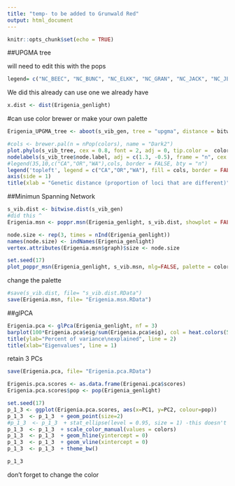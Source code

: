 ```yaml
---
title: "temp- to be added to Grunwald Red"
output: html_document
---
```


```r
knitr::opts_chunk$set(echo = TRUE)
```

##UPGMA tree

will need to edit this with the pops
```r
legend= c("NC_BEEC", "NC_BUNC", "NC_ELKK", "NC_GRAN", "NC_JACK", "NC_JEFF", "NC_MITC", "NC_PISG", "NC_SWAI", "TN_ROAN", "VA_MLAK", "WV_BFAL", "WV_CRAN", "WV_GAUD","WV_WTOP")
```


We did this already can use one we already have
```r
x.dist <- dist(Erigenia_genlight)
```

#can use color brewer or make your own palette
```r
Erigenia_UPGMA_tree <- aboot(s_vib_gen, tree = "upgma", distance = bitwise.dist, sample = 100, showtree = F, cutoff = 50, quiet = T)

#cols <- brewer.pal(n = nPop(colors), name = "Dark2")
plot.phylo(s_vib_tree, cex = 0.8, font = 2, adj = 0, tip.color =  colors[pop(s_vib_gen)])
nodelabels(s_vib_tree$node.label, adj = c(1.3, -0.5), frame = "n", cex = 0.8,font = 3, xpd = TRUE)
#legend(35,10,c("CA","OR","WA"),cols, border = FALSE, bty = "n")
legend('topleft', legend = c("CA","OR","WA"), fill = cols, border = FALSE, bty = "n", cex = 2)
axis(side = 1)
title(xlab = "Genetic distance (proportion of loci that are different)")
```

##Minimun Spanning Network
```r
s_vib.dist <- bitwise.dist(s_vib_gen)
#did this ^
Erigenia.msn <- poppr.msn(Erigenia_genlight, s_vib.dist, showplot = FALSE, include.ties = T)

node.size <- rep(3, times = nInd(Erigenia_genlight))
names(node.size) <- indNames(Erigenia_genlight)
vertex.attributes(Erigenia.msn$graph)$size <- node.size
```
```r
set.seed(17)
plot_poppr_msn(Erigenia_genlight, s_vib.msn, mlg=FALSE, palette = colors, gadj = 70)
```
change the palette

```r
#save(s_vib.dist, file= "s_vib.dist.RData")
save(Erigenia.msn, file= "Erigenia.msn.RData")
```

##glPCA
```r
Erigenia.pca <- glPca(Erigenia_genlight, nf = 3)
barplot(100*Erigenia.pca$eig/sum(Erigenia.pca$eig), col = heat.colors(50), main="PCA Eigenvalues")
title(ylab="Percent of variance\nexplained", line = 2)
title(xlab="Eigenvalues", line = 1)
```
retain 3 PCs

```r
save(Erigenia.pca, file= "Erigenia.pca.RData")
```

```r
Erigenis.pca.scores <- as.data.frame(Erigenai.pca$scores)
Erigenia.pca.scores$pop <- pop(Erigenia_genlight)

set.seed(17)
p_1_3 <- ggplot(Erigenia.pca.scores, aes(x=PC1, y=PC2, colour=pop)) 
p_1_3  <- p_1_3  + geom_point(size=2)
#p_1_3  <- p_1_3  + stat_ellipse(level = 0.95, size = 1) -this doesn't work with theses points, but could be used for better clustering 
p_1_3  <- p_1_3  + scale_color_manual(values = colors) 
p_1_3  <- p_1_3  + geom_hline(yintercept = 0) 
p_1_3  <- p_1_3  + geom_vline(xintercept = 0) 
p_1_3  <- p_1_3  + theme_bw()

p_1_3 
```
don't forget to change the color